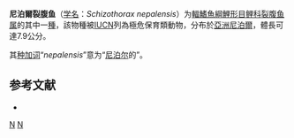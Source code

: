 {{Speciesbox
| status = CR
| status_system = IUCN3.1
| genus = Schizothorax
| species = nepalensis
| authority = [[Terashima|Terashima]], 1984
| synonyms = 
}}

'''尼泊爾裂腹鱼'''（[[学名|学名]]：''Schizothorax nepalensis''）为[[輻鰭魚綱|輻鰭魚綱]][[鯉形目|鯉形目]][[鲤科|鲤科]][[裂腹鱼属|裂腹鱼属]]的其中一[[種|種]]，該物種被[[IUCN|IUCN]]列為極危保育類動物，分布於[[亞洲|亞洲]][[尼泊爾|尼泊爾]]，體長可達7.9公分。

其[[种加词|种加词]]“''nepalensis''”意为“[[尼泊尔|尼泊尔]]的”。

== 参考文献 ==
*{{FishBase_species|genus=Schizothorax|species=nepalensis|year=2011|month=12}}

{{Taxonbar|from=Q1100300}}

[[Category:裂腹鱼属|N]]
[[Category:1984年描述的魚類|N]]


{{鲤形目小作品}}